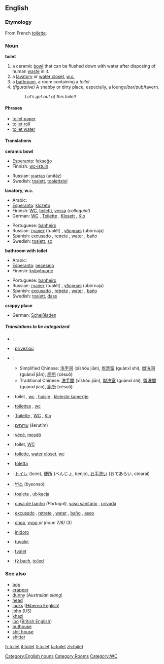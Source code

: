 ==English==

===Etymology===
From French ''[[toilette]]''.

===Noun===
'''toilet'''

#a ceramic [[bowl]] that can be flushed down with water after disposing of human [[waste]] in it.
#a [[lavatory]] or [[water closet]], [[w.c.]]
#a [[bathroom]], a room containing a ''toilet''.
#''(figurative)'' A shabby or dirty place, especially, a lounge/bar/pub/tavern.
#:''Let’s get out of this toilet!''

====Phrases====
*[[toilet paper]]
*[[toilet roll]]
*[[toilet water]]

====Translations====
; '''ceramic bowl'''
{{top}}
*[[Esperanto]]: [[fekseĝo]]
*Finnish: [[wc-istuin]]
{{mid}}
*Russian: [[унитаз]] (unitáz) {{m}}
*Swedish: [[toalett]], [[toalettstol]]
{{bottom}}

; '''lavatory, w.c.'''
{{top}}
*Arabic: {{ARchar|[[مرحاض]]}} {{Unicode|(merħá:ɖ)}} {{m}}
*[[Esperanto]]: [[klozeto]]
*Finnish: [[WC]], [[toiletti]], [[vessa]] (''colloquial'')
*German: [[WC]] {{n}}, [[Toilette]] {{f}}, [[Klosett]] {{n}}, [[Klo]] {{n}}
{{mid}}
*Portuguese: [[banheiro]] {{m}}
*Russian: [[туалет]] (tualét) {{m}}, [[уборная]] (ubórnaja) {{f}}
*Spanish: [[excusado]] {{m}}, [[retrete]] {{m}}, [[water]] {{m}}, [[baño]] {{m}}
*Swedish: [[toalett]], [[sc]]
{{bottom}}

; '''bathroom with toilet'''
{{top}}
*Arabic: {{ARchar|[[مرحاض]]}} {{Unicode|(merħá:ɖ)}} {{m}}
*[[Esperanto]]: [[necesejo]]
*Finnish: [[kylpyhuone]]
{{mid}}
*Portuguese: [[banheiro]] {{m}}
*Russian: [[туалет]] (tualét) {{m}}, [[уборная]] (ubórnaja) {{f}}
*Spanish: [[excusado]] {{m}}, [[retrete]] {{m}}, [[water]] {{m}}, [[baño]] {{m}}
*Swedish: [[toalett]], [[dass]]
{{bottom}}

; '''crappy place'''
{{top}}
*German: [[Scheißladen]] {{m}}
{{mid}}
{{bottom}}

=====Translations to be categorized=====
{{checktrans}}
{{top}}
*{{ttbc|Arabic}}: {{ARchar|[[مرحاض]]}} {{Unicode|(merħá:ɖ)}} {{m}}
*{{ttbc|Breton}}: [[privezioù]] {{p}}
*{{ttbc|Chinese}}:
**Simplified Chinese: [[洗手间]] (xǐshǒu jiān), [[盥洗室]] (guànxǐ shì), [[盥洗间]] (guànxǐ jiān), [[厕所]] (cèsuǒ)
**Traditional Chinese: [[洗手間]] (xǐshǒu jiān), [[盥洗室]] (guànxǐ shì), [[盥洗間]] (guànxǐ jiān), [[廁所]] (cèsuǒ)
*{{ttbc|Dutch}}: toilet {{n}}, [[wc]] {{m}}, [[huisje]] {{n}}, [[kleinste kamertje]] {{n}}
*{{ttbc|French}}: [[toilettes]] {{f}} {{p}}, [[wc]] {{m}}
*{{ttbc|German}}: [[Toilette]] {{f}}, [[WC]] {{m}}, [[Klo]] {{n}}
*{{ttbc|Hebrew}}: [[שרותים]] (šerutím) {{m}} {{p}}
*{{ttbc|Hungarian}}: [[vécé]], [[mosdó]]
*{{ttbc|Indonesian}}: toilet, [[WC]]
*{{ttbc|Interlingua}}: [[toilette]], [[water closet]], [[wc]]
*{{ttbc|Italian}}: [[toletta]] {{f}}
{{mid}}
*{{ttbc|Japanese}}: [[トイレ]] (toire), [[便所]] (べんじょ, benjo), [[お手洗い]] (おてあらい, otearai)
*{{ttbc|Korean}}: [[변소]] (byeonso)
*{{ttbc|Polish}}: [[toaleta]] {{f}}, [[ubikacja]] {{f}}
*{{ttbc|Portuguese}}: [[casa de banho]] {{f}} ''(Portugal)'', [[vaso sanitário]] {{m}}, [[privada]] {{f}}
*{{ttbc|Spanish}}: [[excusado]] {{m}}, [[retrete]] {{m}}, [[water]] {{m}}, [[baño]] {{m}}, [[aseo]]
*{{ttbc|Swahili}}: [[choo]], [[vyoo]] ''pl (noun 7/8)'' (3)
*{{ttbc|Tagalog}}: [[inidoro]]
*{{ttbc|Turkish}}: [[tuvalet]]
*{{ttbc|Volapük}}: [[tvalet]]
*{{ttbc|Welsh}}: [[tŷ bach]], [[toiled]]
{{bottom}}

===See also===
*[[bog]]
*[[crapper]]
*[[dunny]] (''Australian slang'')
*[[head]]
*[[jacks]] ([[Hiberno English]])
*[[john]] (US)
*[[khazi]]
*[[loo]] ([[British English]])
*[[outhouse]]
*[[shit house]]
*[[shitter]]

[[Category:English nouns]]
[[Category:Rooms]]
[[Category:WC]]

[[fr:toilet]]
[[it:toilet]]
[[fi:toilet]]
[[ta:toilet]]
[[zh:toilet]]